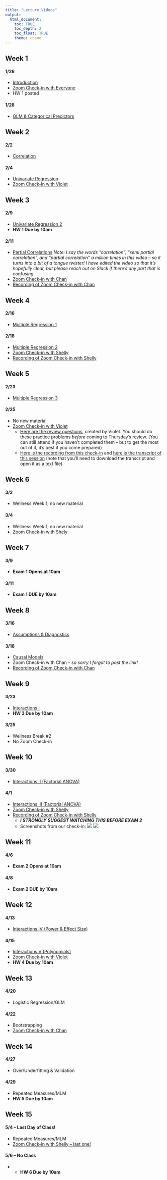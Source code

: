 ```yaml
---
title: "Lecture Videos"
output: 
  html_document:
    toc: TRUE
    toc_depth: 2
    toc_float: TRUE
    theme: cosmo
---
```


## Week 1

#### 1/26
- [Introduction](https://youtu.be/ZX8ck7Y0c1g)
- [Zoom Check-in with Everyone](https://wustl.zoom.us/j/91992423151?pwd=Y1hoTnVoMlhKcFdZblY2Q0FGczNrZz09)
- HW 1 posted

#### 1/28
- [GLM & Categorical Predictors](https://youtu.be/-ew-txPO3p4)

## Week 2

#### 2/2
- [Correlation](https://youtu.be/WHE4t5t1EhQ)

#### 2/4
- [Univariate Regression](https://youtu.be/EQgLnwxNv_4)
- [Zoom Check-in with Violet](https://wustl.zoom.us/j/92420044586?pwd=S2ZxSms4UTRuc2xsMXZzVXRGQ3J4UT09)

## Week 3

#### 2/9
- [Univariate Regression 2](https://youtu.be/WVYRdbI9Qwg) 
- **HW 1 Due by 10am**

#### 2/11
- [Partial Correlations](https://youtu.be/-r4sTHdZBCM) *Note: I say the words "correlation", "semi partial correlation", and "partial correlation" a million times in this video -- so it turns into a bit of a tongue twister! I have edited the video so that it's hopefully clear, but please reach out on Slack if there's any part that is confusing.*
- [Zoom Check-in with Chan](https://wustl.zoom.us/j/92420044586?pwd=S2ZxSms4UTRuc2xsMXZzVXRGQ3J4UT09)
- [Recording of Zoom Check-in with Chan](https://wustl.box.com/s/dlapv2fq0fqm2pbvmnf5z16ouhxgtyq9)

## Week 4

#### 2/16
- [Multiple Regression 1](https://youtu.be/gIrE84p25Gk)

#### 2/18
- [Multiple Regression 2](https://youtu.be/Tt5ygK2wunM)
- [Zoom Check-in with Shelly](https://wustl.zoom.us/j/92420044586?pwd=S2ZxSms4UTRuc2xsMXZzVXRGQ3J4UT09)
- [Recording of Zoom Check-in with Shelly](https://wustl.box.com/s/gyawifblek4bn7fnx02kqva37r2lfy1z)

## Week 5

#### 2/23
- [Multiple Regression 3](https://youtu.be/qvl3AygycdQ)

#### 2/25
- No new material
- [Zoom Check-in with Violet]((https://wustl.zoom.us/j/92420044586?pwd=S2ZxSms4UTRuc2xsMXZzVXRGQ3J4UT09))
  + [Here are the review questions](readings/Review Session 1.pdf), created by Violet. You should do these practice problems *before* coming to Thursday's review. (You can still attend if you haven't completed them -- but to get the most out of it, it's best if you come prepared)
  + [Here is the recording from this check-in](https://wustl.box.com/s/r0wve2vnweq1o4fd3a7x6zh8r9kybtdv) and [here is the transcript of this session](https://wustl.box.com/s/3v078ld75s18coenq0czjb42gp95i51n) (note that you'll need to download the transcript and open it as a text file)
  
## Week 6

#### 3/2
- Wellness Week 1; no new material

#### 3/4
- Wellness Week 1; no new material
- [Zoom Check-in with Shely](https://wustl.zoom.us/j/92420044586?pwd=S2ZxSms4UTRuc2xsMXZzVXRGQ3J4UT09)

## Week 7

#### 3/9
- **Exam 1 Opens at 10am**

#### 3/11
- **Exam 1 DUE by 10am**

## Week 8

#### 3/16
- [Assumptions & Diagnostics](https://youtu.be/t9AE_tSzAbk)

#### 3/18
- [Causal Models](https://youtu.be/PFVzK_swzG8)
- Zoom Check-in with Chan -- *so sorry I forgot to post the link!* 
- [Recording of Zoom Check-in with Chan](https://wustl.zoom.us/rec/share/CpESLyoQuwA5ONP5BxfPqDJa4Dyyaj5cfqh-ktUNVpT46EYmxsECsTERZcTod1HB.DM5bE46mD_Nnam1X?startTime=1616079736000)

## Week 9

#### 3/23
- [Interactions I](https://youtu.be/PL3xSVP1JZ4)
- **HW 3 Due by 10am**

#### 3/25
- Wellness Break #2
- No Zoom Check-in

## Week 10

#### 3/30
- [Interactions II (Factorial ANOVA)](https://youtu.be/FpTZ1KmQz_o)

#### 4/1
- [Interactions III (Factorial ANOVA)](https://youtu.be/wBFd76bzMfQ)
- [Zoom Check-in with Shelly](https://wustl.zoom.us/j/92420044586?pwd=S2ZxSms4UTRuc2xsMXZzVXRGQ3J4UT09)
- [Recording of Zoom Check-in with Shelly](https://wustl.zoom.us/rec/play/61MhJhiniDkFQvTddA-tfHOTLkwrlJ4_16kD-fFybbRngBw_KwVfz8cFMCZ6xKkQte6kq4sZSTO5v0I.Blww4NZNDcIngxdL?continueMode=true&_x_zm_rtaid=nLhY4gNnQmOS2mXeRPzJbw.1617289194500.2c3de2c2dc2ffd3d0143db06c7d88ef6&_x_zm_rhtaid=171)
  - **_I STRONGLY SUGGEST WATCHING THIS BEFORE EXAM 2_**
  - Screenshots from our check-in: 
  ![](lectures/images/table.png)
  ![](lectures/images/code.png)

## Week 11

#### 4/6
- **Exam 2 Opens at 10am**

#### 4/8
- **Exam 2 DUE by 10am**

## Week 12

#### 4/13
- [Interactions IV (Power & Effect Size)](https://youtu.be/palpl67VR60)

#### 4/15
- [Interactions V (Polynomials)](https://youtu.be/6XrAj-vMB3g)
- [Zoom Check-in with Violet](https://wustl.zoom.us/j/92420044586?pwd=S2ZxSms4UTRuc2xsMXZzVXRGQ3J4UT09)
- **HW 4 Due by 10am**

## Week 13

#### 4/20
- Logistic Regression/GLM

#### 4/22
- Bootstrapping
- [Zoom Check-in with Chan](https://wustl.zoom.us/j/92420044586?pwd=S2ZxSms4UTRuc2xsMXZzVXRGQ3J4UT09)

## Week 14

#### 4/27
- Over/Underfitting & Validation

#### 4/29
- Repeated Measures/MLM
- **HW 5 Due by 10am**

## Week 15

#### 5/4 -- Last Day of Class!
- Repeated Measures/MLM
- [Zoom Check-in with Shelly -- last one!](https://wustl.zoom.us/j/92420044586?pwd=S2ZxSms4UTRuc2xsMXZzVXRGQ3J4UT09)

#### 5/6 -- No Class
- - **HW 6 Due by 10am**


